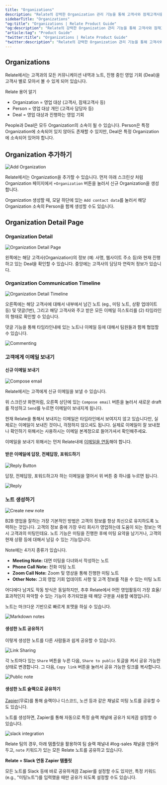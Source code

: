 ```yaml
---
title: "Organizations"
description: "Relate의 강력한 Organization 관리 기능을 통해 고객사와 잠재고객사를 관리할 수 있습니다."
sidebarTitle: "Organizations"
"og:title": "Organizations | Relate Product Guide"
"og:description": "Relate의 강력한 Organization 관리 기능을 통해 고객사와 잠재고객사를 관리할 수 있습니다."
"article:tag": "Product Guide"
"twitter:title": "Organizations | Relate Product Guide"
"twitter:description": "Relate의 강력한 Organization 관리 기능을 통해 고객사와 잠재고객사를 관리할 수 있습니다."
---
```


## Organizations

Relate에서는 고객과의 모든 커뮤니케이션 내역과 노트, 진행 중인 영업 기회 (Deal)을 고객사 별로 모아서 볼 수 있게 되어 있습니다.

<Info>Relate 용어 알기

- Organization = 영업 대상 (고객사, 잠재고객사 등)
- Person = 영업 대상 개인 (고객사 담당자 등)
- Deal = 영업 대상과 진행하는 영업 기회

</Info>

People과 Deal은 모두 Organization의 소속이 될 수 있습니다. Person은 특정Organization에 소속되어 있지 않아도 존재할 수 있지만, Deal은 특정 Organization에 소속되어 있어야 합니다.

## Organization 추가하기

![Add Organization](/docs/images/features/add-org.png)

Relate에서는 Organization을 추가할 수 있습니다. 먼저 아래 스크린샷 처럼 Organization 페이지에서 `+Organization` 버튼을 눌러서 신규 Organization을 생성합니다.

<Tip>Organization 생성할 때, 모달 하단에 있는 `Add contact data`를 눌러서 해당 Organization 소속의 Person을 함께 생성할 수도 있습니다.</Tip>

## Organization Detail Page

### Organization Detail

![Organization Detail Page](/docs/images/features/org-detail.png)

왼쪽에는 해당 고객사(Organization)의 정보 (예: 사명, 웹사이트 주소 등)와 현재 진행하고 있는 Deal을 확인할 수 있습니다. 중앙에는 고객사의 담당자 연락처 정보가 있습니다.

### Organization Communication Timeline

![Organization Detail Timeline](/docs/images/features/org-detail-timeline.png)

오른쪽에는 해당 고객사에 대해서 내부에서 남긴 노트 (eg., 미팅 노트, 상황 업데이트 등) 및 댓글(1번), 그리고 해당 고객사와 주고 받은 모든 이메일 히스토리를 (2) 타임라인의 형태로 확인할 수 있습니다.

댓글 기능을 통해 타임라인내에 있는 노트나 이메일 등에 대해서 팀원들과 함께 협업할 수 있습니다.

![Commenting](/docs/images/features/commenting.png)

### 고객에게 이메일 보내기

#### 신규 이메일 보내기

![Compose email](/docs/images/features/compose-email.png)

Relate에서는 고객에게 신규 이메일을 보낼 수 있습니다.

위 스크린샷 화면처럼, 오른쪽 상단에 있는 `Compose email` 버튼을 눌러서 새로운 draft를 작성하고 `Send`를 누르면 이메일이 보내지게 됩니다.

<Warning>현재 Relate을 통해서 보내지는 이메일은 타임라인에서 보여지지 않고 있습니다만, 실제로는 이메일이 보내진 것이니, 걱정하지 않으셔도 됩니다. 실제로 이메일이 잘 보내졌나 확인하기 위해서는 사용하시는 이메일 본계정으로 들어가셔서 확인해주세요.</Warning>

<Tip>이메일을 보내기 위해서는 먼저 Relate내에 [이메일을 연동](https://relate.kr/docs/setup/email-integration/google-outlook-etc)해야 합니다.</Tip>

#### 받은 이메일에 답장, 전체답장, 포워드하기

![Reply Button](/docs/images/features/reply-email-button.png)

답장, 전체답장, 포워드하고자 하는 이메일을 열어서 위 버튼 중 하나를 누르면 됩니다.

![Reply](/docs/images/features/reply-email.png)

### 노트 생성하기

![Create new note](/docs/images/features/create-note.png)

B2B 영업을 잘하는 가장 기본적인 방법은 고객의 정보를 항상 최신으로 유지하도록 노력하는 것입니다. 고객의 정보 중에 가장 우리 회사가 영업하는데 도움이 되는 정보는 역시 고객과의 미팅인데요. 노트 기능은 미팅을 진행한 후에 미팅 요약을 남기거나, 고객의 현재 상황 등에 대해서 남길 수 있는 기능입니다.

Note에는 4가지 종류가 있습니다.

- **Meeting Note:** 대면 미팅을 다녀와서 작성하는 노트
- **Phone Call Note:** 전화 미팅 노트
- **Zoom Call Note:** Zoom 및 영상을 통해 진행한 미팅 노트
- **Other Note:** 그외 영업 기회 업데이트 사항 및 고객 정보를 적을 수 있는 미팅 노트

어디에다 남겨도 작동 방식은 동일하지만, 추후 Relate에서 어떤 영업활동이 가장 효율/효과적인지 파악할 수 있는 기능이 추가되었을 때 해당 구분을 사용할 예정입니다.

노트는 마크다운 기반으로 빠르게 포맷을 하실 수 있습니다.

![Markdown notes](/docs/images/features/markdown.png)

#### 생성한 노트 공유하기

이렇게 생성한 노트를 다른 사람들과 쉽게 공유할 수 있습니다.

![Link Sharing](/docs/images/features/link-sharing.png)

각 노트마다 있는 `Share` 버튼을 누른 다음, `Share to public` 토글을 켜서 공유 가능한 상태로 변경합니다. 그 다음, `Copy link` 버튼을 눌러서 공유 가능한 링크를 복사합니다.

![Public note](/docs/images/features/public-note.png)

#### 생성한 노트 슬랙으로 공유하기

[Zapier](https://relate.kr/docs/setup/zapier-integration/what-is-zapier)(무료)를 통해 슬랙이나 디스코드, 노션 등과 같은 채널로 미팅 노트를 공유할 수도 있습니다.

노트를 생성하면, Zapier를 통해 자동으로 특정 슬랙 채널에 공유가 되게끔 설정할 수 있습니다.

![slack integration](/docs/images/features/slack-integration.png)

Relate 팀의 경우, 아래 템플릿을 활용하여 팀 슬랙 채널내 #log-sales 채널을 만들어두고, `note` 키워드가 있는 모든 Relate 노트를 공유하고 있습니다.

**Relate + Slack 연동 Zapier 템플릿**
<script type="module" src="https://cdn.zapier.com/packages/partner-sdk/v0/zapier-elements/zapier-elements.esm.js"></script>
<link rel="stylesheet" href="https://cdn.zapier.com/packages/partner-sdk/v0/zapier-elements/zapier-elements.css"/>
<zapier-zap-templates
  ids="1025541"
  limit="5"
  use-this-zap="show"
  theme="auto"
></zapier-zap-templates>

<Tip>모든 노트를 Slack 등에 바로 공유하게끔 Zapier를 설정할 수도 있지만, 특정 키워드 (e.g., "미팅노트")를 입력했을 때만 공유가 되도록 설정할 수도 있습니다.</Tip>
